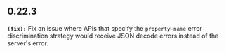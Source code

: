 ## 0.22.3
**`(fix):`** Fix an issue where APIs that specify the `property-name` error discrimination strategy would receive JSON decode errors instead of the server's error.

